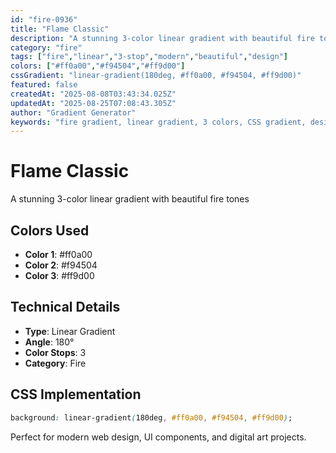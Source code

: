 ```yaml
---
id: "fire-0936"
title: "Flame Classic"
description: "A stunning 3-color linear gradient with beautiful fire tones"
category: "fire"
tags: ["fire","linear","3-stop","modern","beautiful","design"]
colors: ["#ff0a00","#f94504","#ff9d00"]
cssGradient: "linear-gradient(180deg, #ff0a00, #f94504, #ff9d00)"
featured: false
createdAt: "2025-08-08T03:43:34.025Z"
updatedAt: "2025-08-25T07:08:43.305Z"
author: "Gradient Generator"
keywords: "fire gradient, linear gradient, 3 colors, CSS gradient, design, #ff0a00, #f94504, #ff9d00"
---
```


# Flame Classic

A stunning 3-color linear gradient with beautiful fire tones

## Colors Used
- **Color 1**: #ff0a00
- **Color 2**: #f94504
- **Color 3**: #ff9d00

## Technical Details
- **Type**: Linear Gradient
- **Angle**: 180°
- **Color Stops**: 3
- **Category**: Fire

## CSS Implementation
```css
background: linear-gradient(180deg, #ff0a00, #f94504, #ff9d00);
```

Perfect for modern web design, UI components, and digital art projects.
